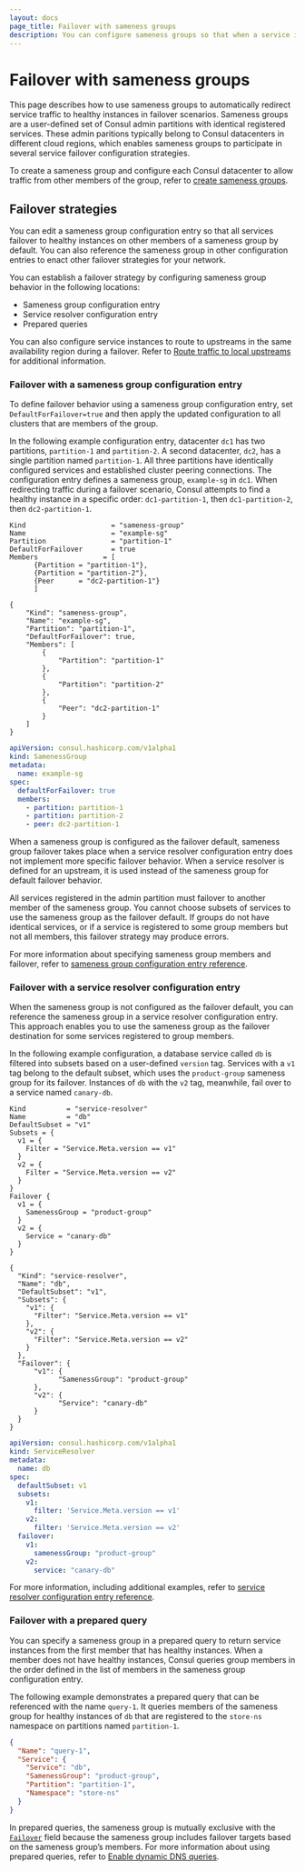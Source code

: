 ```yaml
---
layout: docs
page_title: Failover with sameness groups
description: You can configure sameness groups so that when a service instance fails, traffic automatically routes to an identical service instance. Learn how to use sameness groups to create a failover strategy for deployments with multiple datacenters and cluster peering connections.
---
```


# Failover with sameness groups

This page describes how to use sameness groups to automatically redirect service traffic to healthy instances in failover scenarios. Sameness groups are a user-defined set of Consul admin partitions with identical registered services. These admin paritions typically belong to Consul datacenters in different cloud regions, which enables sameness groups to participate in several service failover configuration strategies.

To create a sameness group and configure each Consul datacenter to allow traffic from other members of the group, refer to [create sameness groups](/consul/docs/link/cluster-peering/usage/create-sameness-groups).

## Failover strategies

You can edit a sameness group configuration entry so that all services failover to healthy instances on other members of a sameness group by default. You can also reference the sameness group in other configuration entries to enact other failover strategies for your network. 

You can establish a failover strategy by configuring sameness group behavior in the following locations:

- Sameness group configuration entry
- Service resolver configuration entry
- Prepared queries

You can also configure service instances to route to upstreams in the same availability region during a failover. Refer to [Route traffic to local upstreams](/consul/docs/connect/manage-traffic/route-to-local-upstreams) for additional information.

### Failover with a sameness group configuration entry

To define failover behavior using a sameness group configuration entry, set `DefaultForFailover=true` and then apply the updated configuration to all clusters that are members of the group.

In the following example configuration entry, datacenter `dc1` has two partitions, `partition-1` and `partition-2`. A second datacenter, `dc2`, has a single partition named `partition-1`. All three partitions have identically configured services and established cluster peering connections. The configuration entry defines a sameness group, `example-sg` in `dc1`. When redirecting traffic during a failover scenario, Consul attempts to find a healthy instance in a specific order: `dc1-partition-1`, then `dc1-partition-2`, then `dc2-partition-1`.

<Tabs>

<Tab heading="HCL" group="hcl">

```hcl
Kind                     = "sameness-group"  
Name                     = "example-sg"
Partition                = "partition-1" 
DefaultForFailover       = true
Members                = [
      {Partition = "partition-1"},
      {Partition = "partition-2"},
      {Peer      = "dc2-partition-1"}
      ]
```

</Tab>

<Tab heading="JSON" group="json">

```
{
    "Kind": "sameness-group", 
    "Name": "example-sg", 
    "Partition": "partition-1",
    "DefaultForFailover": true,
    "Members": [
        {
            "Partition": "partition-1"
        },
        {
            "Partition": "partition-2"
        },
        {
            "Peer": "dc2-partition-1"
        }
    ]
}
```

</Tab>

<Tab heading="YAML" group="yaml">

```yaml
apiVersion: consul.hashicorp.com/v1alpha1
kind: SamenessGroup 
metadata:
  name: example-sg
spec:
  defaultForFailover: true
  members:                                   
    - partition: partition-1
    - partition: partition-2
    - peer: dc2-partition-1
```

</Tab>
</Tabs>

When a sameness group is configured as the failover default, sameness group failover takes place when a service resolver configuration entry does not implement more specific failover behavior. When a service resolver is defined for an upstream, it is used instead of the sameness group for default failover behavior.

All services registered in the admin partition must failover to another member of the sameness group. You cannot choose subsets of services to use the sameness group as the failover default. If groups do not have identical services, or if a service is registered to some group members but not all members, this failover strategy may produce errors.

For more information about specifying sameness group members and failover, refer to [sameness group configuration entry reference](/consul/docs/connects/config-entries/sameness-group).

### Failover with a service resolver configuration entry

When the sameness group is not configured as the failover default, you can reference the sameness group in a service resolver configuration entry. This approach enables you to use the sameness group as the failover destination for some services registered to group members.

In the following example configuration, a database service called `db` is filtered into subsets based on a user-defined `version` tag. Services with a `v1` tag belong to the default subset, which uses the `product-group` sameness group for its failover. Instances of `db` with the `v2` tag, meanwhile, fail over to a service named `canary-db`.

<Tabs>

<Tab heading="HCL" group="hcl">

```hcl
Kind          = "service-resolver"
Name          = "db"
DefaultSubset = "v1"
Subsets = {
  v1 = {
    Filter = "Service.Meta.version == v1"
  }
  v2 = {
    Filter = "Service.Meta.version == v2"
  }
}
Failover {
  v1 = {
    SamenessGroup = "product-group"
  }
  v2 = {
    Service = "canary-db"
  }
}
```

</Tab>

<Tab heading="JSON" group="json">

```
{
  "Kind": "service-resolver", 
  "Name": "db", 
  "DefaultSubset": "v1",
  "Subsets": {
    "v1": {
      "Filter": "Service.Meta.version == v1"
    },
    "v2": {
      "Filter": "Service.Meta.version == v2"
    }
  },   
  "Failover": {
      "v1": {
            "SamenessGroup": "product-group"
      },
      "v2": {
            "Service": "canary-db"
      }
  }
}
```

</Tab>

<Tab heading="YAML" group="yaml">

```yaml
apiVersion: consul.hashicorp.com/v1alpha1
kind: ServiceResolver
metadata:
  name: db
spec:
  defaultSubset: v1
  subsets:
    v1:
      filter: 'Service.Meta.version == v1'
    v2:
      filter: 'Service.Meta.version == v2'
  failover:
    v1:
      samenessGroup: "product-group"
    v2:
      service: "canary-db"
```

</Tab>
</Tabs>

For more information, including additional examples, refer to [service resolver configuration entry reference](/consul/docs/connect/config-entries/service-resolver).

### Failover with a prepared query

You can specify a sameness group in a prepared query to return service instances from the first member that has healthy instances. When a member does not have healthy instances, Consul queries group members in the order defined in the list of members in the sameness group configuration entry.

The following example demonstrates a prepared query that can be referenced with the name `query-1`. It queries members of the sameness group for healthy instances of `db` that are registered to the `store-ns` namespace on partitions named `partition-1`.

```json
{
  "Name": "query-1",
  "Service": {
    "Service": "db",
    "SamenessGroup": "product-group",
    "Partition": "partition-1",
    "Namespace": "store-ns"
  }
}
```

In prepared queries, the sameness group is mutually exclusive with the [`Failover`](/consul/api-docs/query#failover) field because the sameness group includes failover targets based on the sameness group’s members. For more information about using prepared queries, refer to [Enable dynamic DNS queries](/consul/docs/services/discovery/dns-dynamic-lookups).